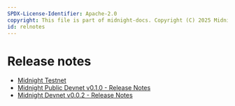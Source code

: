 ```yaml
---
SPDX-License-Identifier: Apache-2.0
copyright: This file is part of midnight-docs. Copyright (C) 2025 Midnight Foundation. Licensed under the Apache License, Version 2.0 (the "License"); You may not use this file except in compliance with the License. You may obtain a copy of the License at http://www.apache.org/licenses/LICENSE-2.0 Unless required by applicable law or agreed to in writing, software distributed under the License is distributed on an "AS IS" BASIS, WITHOUT WARRANTIES OR CONDITIONS OF ANY KIND, either express or implied. See the License for the specific language governing permissions and limitations under the License.
id: relnotes
---
```


# Release notes

- [Midnight Testnet](/relnotes/midnight-testnet-relnotes.pdf)
- [Midnight Public Devnet v0.1.0 - Release Notes](/relnotes/midnight-public-devnet-0.1.0-relnotes.pdf)  
- [Midnight Devnet v0.0.2 - Release Notes](/relnotes/midnight-devnet-0.0.2-relnotes.pdf)